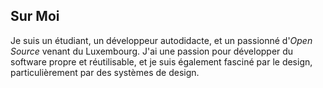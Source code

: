 ## Sur Moi

Je suis un étudiant, un développeur autodidacte, et un passionné d'_Open Source_ venant du Luxembourg. J'ai une passion pour développer du software propre et réutilisable, et je suis également fasciné par le design, particulièrement par des systèmes de design.
